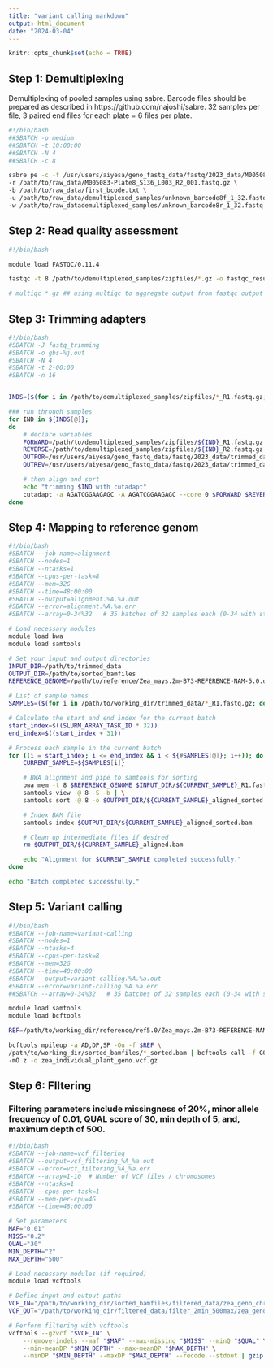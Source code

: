 ```yaml
---
title: "variant calling markdown"
output: html_document
date: "2024-03-04"
---
```


```r
knitr::opts_chunk$set(echo = TRUE)
```

## Step 1: Demultiplexing

Demultiplexing of pooled samples using sabre. Barcode files should be prepared as described in https://github.com/najoshi/sabre. 32 samples per file, 3 paired end files for each plate = 6 files per plate.

```bash

#!/bin/bash
##SBATCH -p medium
##SBATCH -t 10:00:00
##SBATCH -N 4
##SBATCH -c 8

sabre pe -c -f /usr/users/aiyesa/geno_fastq_data/fastq/2023_data/M005083-Plate8_S136_L003_R1_001.fastq.gz \
-r /path/to/raw_data/M005083-Plate8_S136_L003_R2_001.fastq.gz \
-b /path/to/raw_data/first_bcode.txt \
-u /path/to/raw_data/demultiplexed_samples/unknown_barcode8f_1_32.fastq \
-w /path/to/raw_datademultiplexed_samples/unknown_barcode8r_1_32.fastq

```

## Step 2: Read quality assessment

```bash

#!/bin/bash

module load FASTQC/0.11.4

fastqc -t 8 /path/to/demultiplexed_samples/zipfiles/*.gz -o fastqc_result

# multiqc *.gz ## using multiqc to aggregate output from fastqc output

```

## Step 3: Trimming adapters

```bash

#!/bin/bash
#SBATCH -J fastq_trimming
#SBATCH -o gbs-%j.out
#SBATCH -N 4
#SBATCH -t 2-00:00
#SBATCH -n 16


INDS=($(for i in /path/to/demultiplexed_samples/zipfiles/*_R1.fastq.gz; do echo $(basename "$i" _R1.fastq.gz); done))

### run through samples
for IND in ${INDS[@]};
do
	# declare variables
	FORWARD=/path/to/demultiplexed_samples/zipfiles/${IND}_R1.fastq.gz
	REVERSE=/path/to/demultiplexed_samples/zipfiles/${IND}_R2.fastq.gz
	OUTFOR=/usr/users/aiyesa/geno_fastq_data/fastq/2023_data/trimmed_data/${IND}_trimmed_R1.fastq.gz
	OUTREV=/usr/users/aiyesa/geno_fastq_data/fastq/2023_data/trimmed_data/${IND}_trimmed_R2.fastq.gz

	# then align and sort
	echo "trimming $IND with cutadapt"
	cutadapt -a AGATCGGAAGAGC -A AGATCGGAAGAGC --core 0 $FORWARD $REVERSE -o $OUTFOR -p $OUTREV ;
done

```

## Step 4: Mapping to reference genom

```bash

#!/bin/bash
#SBATCH --job-name=alignment
#SBATCH --nodes=1
#SBATCH --ntasks=1
#SBATCH --cpus-per-task=8
#SBATCH --mem=32G
#SBATCH --time=48:00:00
#SBATCH --output=alignment.%A.%a.out
#SBATCH --error=alignment.%A.%a.err
#SBATCH --array=0-34%32   # 35 batches of 32 samples each (0-34 with step 32)

# Load necessary modules
module load bwa
module load samtools

# Set your input and output directories
INPUT_DIR=/path/to/trimmed_data
OUTPUT_DIR=/path/to/sorted_bamfiles
REFERENCE_GENOME=/path/to/reference/Zea_mays.Zm-B73-REFERENCE-NAM-5.0.dna_sm.toplevel.fa

# List of sample names
SAMPLES=($(for i in /path/to/working_dir/trimmed_data/*_R1.fastq.gz; do echo $(basename "$i" _R1.fastq.gz); done))

# Calculate the start and end index for the current batch
start_index=$((SLURM_ARRAY_TASK_ID * 32))
end_index=$((start_index + 31))

# Process each sample in the current batch
for ((i = start_index; i <= end_index && i < ${#SAMPLES[@]}; i++)); do
    CURRENT_SAMPLE=${SAMPLES[i]}

    # BWA alignment and pipe to samtools for sorting
    bwa mem -t 8 $REFERENCE_GENOME $INPUT_DIR/${CURRENT_SAMPLE}_R1.fastq.gz $INPUT_DIR/${CURRENT_SAMPLE}_R2.fastq.gz | \
    samtools view -@ 8 -S -b | \
    samtools sort -@ 8 -o $OUTPUT_DIR/${CURRENT_SAMPLE}_aligned_sorted.bam

    # Index BAM file
    samtools index $OUTPUT_DIR/${CURRENT_SAMPLE}_aligned_sorted.bam

    # Clean up intermediate files if desired
    rm $OUTPUT_DIR/${CURRENT_SAMPLE}_aligned.bam

    echo "Alignment for $CURRENT_SAMPLE completed successfully."
done

echo "Batch completed successfully."

```

## Step 5: Variant calling

```bash

#!/bin/bash
#SBATCH --job-name=variant-calling
#SBATCH --nodes=1
#SBATCH --ntasks=4
#SBATCH --cpus-per-task=8
#SBATCH --mem=32G
#SBATCH --time=48:00:00
#SBATCH --output=variant-calling.%A.%a.out
#SBATCH --error=variant-calling.%A.%a.err
##SBATCH --array=0-34%32   # 35 batches of 32 samples each (0-34 with step 32)

module load samtools
module load bcftools

REF=/path/to/working_dir/reference/ref5.0/Zea_mays.Zm-B73-REFERENCE-NAM-5.0.dna_sm.toplevel.fa

bcftools mpileup -a AD,DP,SP -Ou -f $REF \
/path/to/working_dir/sorted_bamfiles/*_sorted.bam | bcftools call -f GQ,GP \
-mO z -o zea_individual_plant_geno.vcf.gz

```

## Step 6: FIltering 

### Filtering parameters include missingness of 20%, minor allele frequency of 0.01, QUAL score of 30, min depth of 5, and, maximum depth of 500.

```bash

#!/bin/bash
#SBATCH --job-name=vcf_filtering
#SBATCH --output=vcf_filtering_%A_%a.out
#SBATCH --error=vcf_filtering_%A_%a.err
#SBATCH --array=1-10  # Number of VCF files / chromosomes
#SBATCH --ntasks=1
#SBATCH --cpus-per-task=1
#SBATCH --mem-per-cpu=4G
#SBATCH --time=48:00:00

# Set parameters
MAF="0.01"
MISS="0.2"
QUAL="30"
MIN_DEPTH="2"
MAX_DEPTH="500"

# Load necessary modules (if required)
module load vcftools

# Define input and output paths
VCF_IN="/path/to/working_dir/sorted_bamfiles/filtered_data/zea_geno_chr${SLURM_ARRAY_TASK_ID}.vcf.gz"
VCF_OUT="/path/to/working_dir/filtered_data/filter_2min_500max/zea_geno_chr${SLURM_ARRAY_TASK_ID}.filtered.vcf.gz"

# Perform filtering with vcftools
vcftools --gzvcf "$VCF_IN" \
    --remove-indels --maf "$MAF" --max-missing "$MISS" --minQ "$QUAL" \
    --min-meanDP "$MIN_DEPTH" --max-meanDP "$MAX_DEPTH" \
    --minDP "$MIN_DEPTH" --maxDP "$MAX_DEPTH" --recode --stdout | gzip -c > "$VCF_OUT"

```

